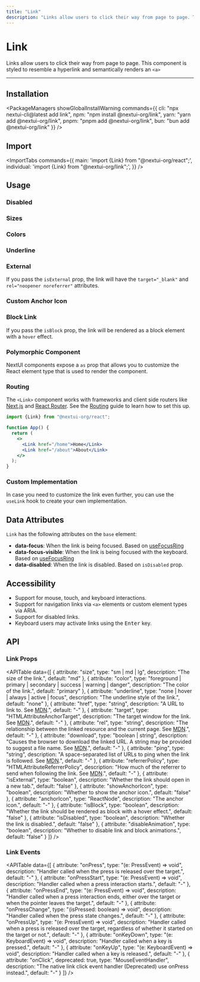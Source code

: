 ```yaml
---
title: "Link"
description: "Links allow users to click their way from page to page. This component is styled to resemble a hyperlink and semantically renders an <a>"
---
```



# Link

Links allow users to click their way from page to page. This component is styled to resemble a hyperlink and semantically renders an `<a>`

<ComponentLinks component="link" reactAriaHook="useLink" />

---

<CarbonAd/>

## Installation

<PackageManagers
  showGlobalInstallWarning
  commands={{
    cli: "npx nextui-cli@latest add link",
    npm: "npm install @nextui-org/link",
    yarn: "yarn add @nextui-org/link",
    pnpm: "pnpm add @nextui-org/link",
    bun: "bun add @nextui-org/link"
  }}
/>

## Import

<ImportTabs
  commands={{
    main: 'import {Link} from "@nextui-org/react";',
    individual: 'import {Link} from "@nextui-org/link";',
  }}
/>

## Usage

<CodeDemo title="Usage" files={linkContent.usage} />

### Disabled

<CodeDemo title="Disabled" files={linkContent.disabled} />

### Sizes

<CodeDemo title="Sizes" files={linkContent.sizes} />

### Colors

<CodeDemo title="Colors" files={linkContent.colors} />

### Underline

<CodeDemo title="Underline" files={linkContent.underline} />

### External

If you pass the `isExternal` prop, the link will have the `target="_blank"` and `rel="noopener noreferrer"` attributes.

<CodeDemo title="External" files={linkContent.external} />

### Custom Anchor Icon

<CodeDemo title="Custom Anchor Icon" files={linkContent.customAnchorIcon} />

### Block Link

If you pass the `isBlock` prop, the link will be rendered as a block element with a `hover` effect.

<CodeDemo title="Block Link" files={linkContent.block} />

### Polymorphic Component

NextUI components expose a `as` prop that allows you to customize the React element type that is used to render the component.

<CodeDemo title="Polymorphic Component" files={linkContent.polymorphic} />

### Routing

The `<Link>` component works with frameworks and client side routers like [Next.js](https://nextjs.org/) and 
[React Router](https://reactrouter.com/en/main). See the [Routing](/docs/guide/routing) guide to learn how to set this up.


```jsx
import {Link} from "@nextui-org/react";

function App() {
  return (
    <>
      <Link href="/home">Home</Link>
      <Link href="/about">About</Link>
    </>
  );
}
```

### Custom Implementation

In case you need to customize the link even further, you can use the `useLink` hook to create your own implementation.

<CodeDemo showPreview={false} showOpenInCodeSandbox={false} title="Custom implementation" files={linkContent.customImpl} />

<Spacer y={4} />

## Data Attributes

`Link` has the following attributes on the `base` element:

- **data-focus**:
  When the link is being focused. Based on [useFocusRing](https://react-spectrum.adobe.com/react-aria/useFocusRing.html)
- **data-focus-visible**:
  When the link is being focused with the keyboard. Based on [useFocusRing](https://react-spectrum.adobe.com/react-aria/useFocusRing.html)
- **data-disabled**:
  When the link is disabled. Based on `isDisabled` prop.

<Spacer y={4} />

## Accessibility

- Support for mouse, touch, and keyboard interactions.
- Support for navigation links via `<a>` elements or custom element types via ARIA.
- Support for disabled links.
- Keyboard users may activate links using the <Kbd>Enter</Kbd> key.

<Spacer y={4} />

## API

### Link Props

<APITable
  data={[
    {
      attribute: "size",
      type: "sm | md | lg",
      description: "The size of the link.",
      default: "md"
    },
    {
      attribute: "color",
      type: "foreground | primary | secondary | success | warning | danger",
      description: "The color of the link.",
      default: "primary"
    },
    {
      attribute: "underline",
      type: "none | hover | always | active | focus",
      description: "The underline style of the link.",
      default: "none"
    },
    {
      attribute: "href",
      type: "string",
      description: "A URL to link to. See [MDN](https://developer.mozilla.org/en-US/docs/Web/HTML/Element/a#href).",
      default: "-"
    },
    {
      attribute: "target",
      type: "HTMLAttributeAnchorTarget",
      description: "The target window for the link. See [MDN](https://developer.mozilla.org/en-US/docs/Web/HTML/Element/a#target).",
      default: "-"
    },
    {
      attribute: "rel",
      type: "string",
      description: "The relationship between the linked resource and the current page. See [MDN](https://developer.mozilla.org/en-US/docs/Web/HTML/Attributes/rel).",
      default: "-"
    },
    {
      attribute: "download",
      type: "boolean | string",
      description: "Causes the browser to download the linked URL. A string may be provided to suggest a file name. See [MDN](https://developer.mozilla.org/en-US/docs/Web/HTML/Element/a#download).",
      default: "-"
    },
    {
      attribute: "ping",
      type: "string",
      description: "A space-separated list of URLs to ping when the link is followed. See [MDN](https://developer.mozilla.org/en-US/docs/Web/HTML/Element/a#ping).",
      default: "-"
    },
    {
      attribute: "referrerPolicy",
      type: "HTMLAttributeReferrerPolicy",
      description: "How much of the referrer to send when following the link. See [MDN](https://developer.mozilla.org/en-US/docs/Web/HTML/Element/a#referrerpolicy).",
      default: "-"
    },
    {
      attribute: "isExternal",
      type: "boolean",
      description: "Whether the link should open in a new tab.",
      default: "false"
    },
    {
      attribute: "showAnchorIcon",
      type: "boolean",
      description: "Whether to show the anchor icon.",
      default: "false"
    },
    {
      attribute: "anchorIcon",
      type: "ReactNode",
      description: "The anchor icon.",
      default: "-"
    },
    {
      attribute: "isBlock",
      type: "boolean",
      description: "Whether the link should be rendered as block with a hover effect.",
      default: "false"
    },
    {
      attribute: "isDisabled",
      type: "boolean",
      description: "Whether the link is disabled.",
      default: "false"
    },
    {
      attribute: "disableAnimation",
      type: "boolean",
      description: "Whether to disable link and block animations.",
      default: "false"
    }
  ]}
/>

### Link Events

<APITable
  data={[
    {
      attribute: "onPress",
      type: "(e: PressEvent) => void",
      description: "Handler called when the press is released over the target.",
      default: "-"
    },
    {
      attribute: "onPressStart",
      type: "(e: PressEvent) => void",
      description: "Handler called when a press interaction starts.",
      default: "-"
    },
    {
      attribute: "onPressEnd",
      type: "(e: PressEvent) => void",
      description: "Handler called when a press interaction ends, either over the target or when the pointer leaves the target.",
      default: "-"
    },
    {
      attribute: "onPressChange",
      type: "(isPressed: boolean) => void",
      description: "Handler called when the press state changes.",
      default: "-"
    },
    {
      attribute: "onPressUp",
      type: "(e: PressEvent) => void",
      description: "Handler called when a press is released over the target, regardless of whether it started on the target or not.",
      default: "-"
    },
    {
      attribute: "onKeyDown",
      type: "(e: KeyboardEvent) => void",
      description: "Handler called when a key is pressed.",
      default: "-"
    },
    {
      attribute: "onKeyUp",
      type: "(e: KeyboardEvent) => void",
      description: "Handler called when a key is released.",
      default: "-"
    },
    {
      attribute: "onClick",
      deprecated: true,
      type: "MouseEventHandler",
      description: "The native link click event handler (Deprecated) use onPress instead.",
      default: "-"
    }
  ]}
/>

